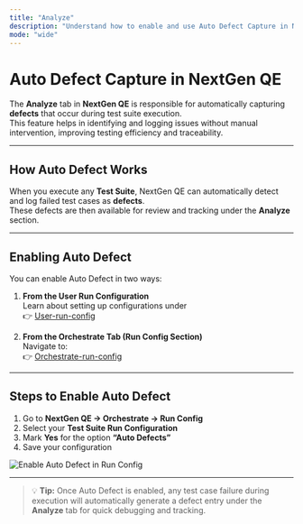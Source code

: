 ```yaml
---
title: "Analyze"
description: "Understand how to enable and use Auto Defect Capture in NextGen QE during test suite execution."
mode: "wide"
---
```


# Auto Defect Capture in NextGen QE

The **Analyze** tab in **NextGen QE** is responsible for automatically capturing **defects** that occur during test suite execution.  
This feature helps in identifying and logging issues without manual intervention, improving testing efficiency and traceability.

---

## How Auto Defect Works

When you execute any **Test Suite**, NextGen QE can automatically detect and log failed test cases as **defects**.  
These defects are then available for review and tracking under the **Analyze** section.

---

## Enabling Auto Defect

You can enable Auto Defect in two ways:

1. **From the User Run Configuration**  
   Learn about setting up configurations under  
   👉 [User-run-config](/web-testing/user-run-config#⚙️-web-run-config-in-nextgen-qe)

2. **From the Orchestrate Tab (Run Config Section)**  
   Navigate to:  
   👉 [Orchestrate-run-config](/web-testing/orchestrate/run-config)

---

## Steps to Enable Auto Defect

1. Go to **NextGen QE → Orchestrate → Run Config**  
2. Select your **Test Suite Run Configuration**  
3. Mark **Yes** for the option **“Auto Defects”**  
4. Save your configuration  

![Enable Auto Defect in Run Config](/web-testing/imgs/autodefects.png)

---

> 💡 **Tip:** Once Auto Defect is enabled, any test case failure during execution will automatically generate a defect entry under the **Analyze** tab for quick debugging and tracking.
